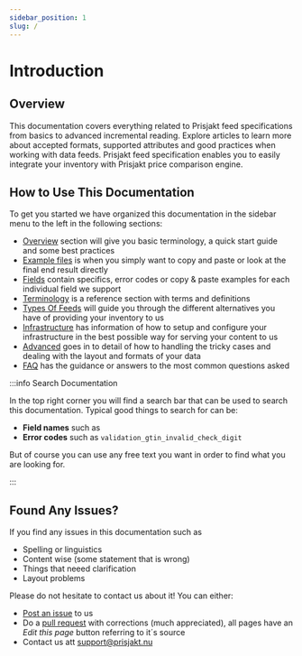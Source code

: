 ```yaml
---
sidebar_position: 1
slug: /
---
```



# Introduction

## Overview

This documentation covers everything related to Prisjakt feed specifications from basics to advanced incremental reading. Explore articles to learn more about accepted formats, supported attributes and good practices when working with data feeds. Prisjakt feed specification enables you to easily integrate your inventory with Prisjakt price comparison engine.
 
## How to Use This Documentation

To get you started we have organized this documentation in the sidebar menu to the left in the following sections:

- [Overview](/overview) section will give you basic terminology, a  quick start guide and some best practices
- [Example files](/examples) is when you simply want to copy and paste or look at the final end result directly
- [Fields](/fields) contain specifics, error codes or copy & paste examples for each individual field we support
- [Terminology](/terminology) is a reference section with terms and definitions
- [Types Of Feeds](/types-of-feeds) will guide you through the different alternatives you have of providing your inventory to us
- [Infrastructure](/infrastructure) has information of how to setup and configure your infrastructure in the best possible way for serving your content to us
- [Advanced](/advanced) goes in to detail of how to handling the tricky cases and dealing with the layout and formats of your data
- [FAQ](/faq.md) has the guidance or answers to the most common questions asked
  

:::info Search Documentation

In the top right corner you will find a search bar that can be used to search this documentation. Typical good things to search for can be:

- **Field names** such as <Field name="gtin" />
- **Error codes** such as `validation_gtin_invalid_check_digit`

But of course you can use any free text you want in order to find what you are looking for.

:::

## Found Any Issues?

If you find any issues in this documentation such as

- Spelling or linguistics
- Content wise (some statement that is wrong)
- Things that neeed clarification
- Layout problems

Please do not hesitate to contact us about it! You can either:

- [Post an issue](https://github.com/Prisjakt/feed-specification/issues/new/choose) to us
- Do a [pull request](https://docs.github.com/en/pull-requests/collaborating-with-pull-requests/proposing-changes-to-your-work-with-pull-requests/about-pull-requests) with corrections (much appreciated), all pages have an *Edit this page* button referring to it´s source
- Contact us att support@prisjakt.nu